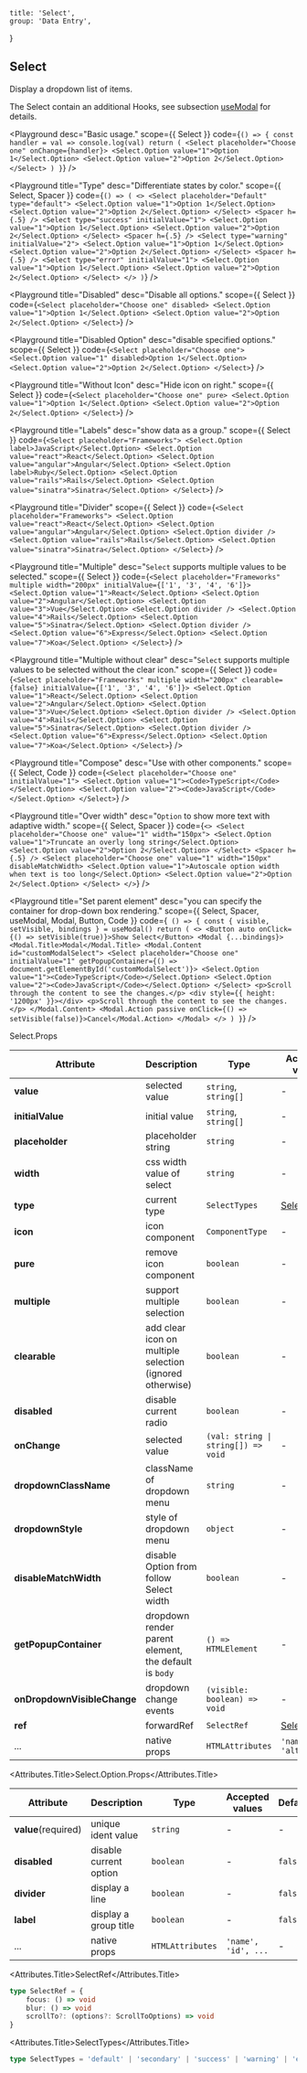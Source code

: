 
	title: 'Select',
	group: 'Data Entry',
}

## Select

Display a dropdown list of items.

The Select contain an additional Hooks, see subsection [useModal](/en-us/hooks/use-modal) for details.

<Playground
	desc="Basic usage."
	scope={{ Select }}
	code={`
() => {
  const handler = val => console.log(val)
  return (
    <Select placeholder="Choose one" onChange={handler}>
      <Select.Option value="1">Option 1</Select.Option>
      <Select.Option value="2">Option 2</Select.Option>
    </Select>
  )
}
`}
/>

<Playground
	title="Type"
	desc="Differentiate states by color."
	scope={{ Select, Spacer }}
	code={`
() => (
  <>
    <Select placeholder="Default" type="default">
      <Select.Option value="1">Option 1</Select.Option>
      <Select.Option value="2">Option 2</Select.Option>
    </Select>
    <Spacer h={.5} />
    <Select type="success" initialValue="1">
      <Select.Option value="1">Option 1</Select.Option>
      <Select.Option value="2">Option 2</Select.Option>
    </Select>
    <Spacer h={.5} />
    <Select type="warning" initialValue="2">
      <Select.Option value="1">Option 1</Select.Option>
      <Select.Option value="2">Option 2</Select.Option>
    </Select>
    <Spacer h={.5} />
    <Select type="error" initialValue="1">
      <Select.Option value="1">Option 1</Select.Option>
      <Select.Option value="2">Option 2</Select.Option>
    </Select>
  </>
)
`}
/>

<Playground
	title="Disabled"
	desc="Disable all options."
	scope={{ Select }}
	code={`
<Select placeholder="Choose one" disabled>
  <Select.Option value="1">Option 1</Select.Option>
  <Select.Option value="2">Option 2</Select.Option>
</Select>
`}
/>

<Playground
	title="Disabled Option"
	desc="disable specified options."
	scope={{ Select }}
	code={`
<Select placeholder="Choose one">
  <Select.Option value="1" disabled>Option 1</Select.Option>
  <Select.Option value="2">Option 2</Select.Option>
</Select>
`}
/>

<Playground
	title="Without Icon"
	desc="Hide icon on right."
	scope={{ Select }}
	code={`
<Select placeholder="Choose one" pure>
  <Select.Option value="1">Option 1</Select.Option>
  <Select.Option value="2">Option 2</Select.Option>
</Select>
`}
/>

<Playground
	title="Labels"
	desc="show data as a group."
	scope={{ Select }}
	code={`
<Select placeholder="Frameworks">
  <Select.Option label>JavaScript</Select.Option>
  <Select.Option value="react">React</Select.Option>
  <Select.Option value="angular">Angular</Select.Option>
  <Select.Option label>Ruby</Select.Option>
  <Select.Option value="rails">Rails</Select.Option>
  <Select.Option value="sinatra">Sinatra</Select.Option>
</Select>
`}
/>

<Playground
	title="Divider"
	scope={{ Select }}
	code={`
<Select placeholder="Frameworks">
  <Select.Option value="react">React</Select.Option>
  <Select.Option value="angular">Angular</Select.Option>
  <Select.Option divider />
  <Select.Option value="rails">Rails</Select.Option>
  <Select.Option value="sinatra">Sinatra</Select.Option>
</Select>
`}
/>

<Playground
	title="Multiple"
	desc="`Select` supports multiple values to be selected."
	scope={{ Select }}
	code={`
<Select placeholder="Frameworks" multiple width="200px" initialValue={['1', '3', '4', '6']}>
  <Select.Option value="1">React</Select.Option>
  <Select.Option value="2">Angular</Select.Option>
  <Select.Option value="3">Vue</Select.Option>
  <Select.Option divider />
  <Select.Option value="4">Rails</Select.Option>
  <Select.Option value="5">Sinatra</Select.Option>
  <Select.Option divider />
  <Select.Option value="6">Express</Select.Option>
  <Select.Option value="7">Koa</Select.Option>
</Select>
`}
/>

<Playground
	title="Multiple without clear"
	desc="`Select` supports multiple values to be selected without the clear icon."
	scope={{ Select }}
	code={`
<Select placeholder="Frameworks" multiple width="200px" clearable={false} initialValue={['1', '3', '4', '6']}>
  <Select.Option value="1">React</Select.Option>
  <Select.Option value="2">Angular</Select.Option>
  <Select.Option value="3">Vue</Select.Option>
  <Select.Option divider />
  <Select.Option value="4">Rails</Select.Option>
  <Select.Option value="5">Sinatra</Select.Option>
  <Select.Option divider />
  <Select.Option value="6">Express</Select.Option>
  <Select.Option value="7">Koa</Select.Option>
</Select>
`}
/>

<Playground
	title="Compose"
	desc="Use with other components."
	scope={{ Select, Code }}
	code={`
<Select placeholder="Choose one" initialValue="1">
  <Select.Option value="1"><Code>TypeScript</Code></Select.Option>
  <Select.Option value="2"><Code>JavaScript</Code></Select.Option>
</Select>
`}
/>

<Playground
	title="Over width"
	desc="`Option` to show more text with adaptive width."
	scope={{ Select, Spacer }}
	code={`
<>
  <Select placeholder="Choose one" value="1" width="150px">
    <Select.Option value="1">Truncate an overly long string</Select.Option>
    <Select.Option value="2">Option 2</Select.Option>
  </Select>
  <Spacer h={.5} />
  <Select placeholder="Choose one" value="1" width="150px" disableMatchWidth>
    <Select.Option value="1">Autoscale option width when text is too long</Select.Option>
    <Select.Option value="2">Option 2</Select.Option>
  </Select>
</>
`}
/>

<Playground
	title="Set parent element"
	desc="you can specify the container for drop-down box rendering."
	scope={{ Select, Spacer, useModal, Modal, Button, Code }}
	code={`
() => {
  const { visible, setVisible, bindings } = useModal()
  return (
    <>
      <Button auto onClick={() => setVisible(true)}>Show Select</Button>
      <Modal {...bindings}>
        <Modal.Title>Modal</Modal.Title>
        <Modal.Content id="customModalSelect">
          <Select placeholder="Choose one" initialValue="1"
            getPopupContainer={() => document.getElementById('customModalSelect')}>
            <Select.Option value="1"><Code>TypeScript</Code></Select.Option>
            <Select.Option value="2"><Code>JavaScript</Code></Select.Option>
          </Select>
          <p>Scroll through the content to see the changes.</p>
          <div style={{ height: '1200px' }}></div>
          <p>Scroll through the content to see the changes.</p>
        </Modal.Content>
        <Modal.Action passive onClick={() => setVisible(false)}>Cancel</Modal.Action>
      </Modal>
    </>
  )
}`}
/>

<Attributes edit="/pages/en-us/components/select.mdx">
<Attributes.Title>Select.Props</Attributes.Title>

| Attribute                   | Description                                              | Type                                                | Accepted values             | Default         |
| --------------------------- | -------------------------------------------------------- | --------------------------------------------------- | --------------------------- | --------------- |
| **value**                   | selected value                                           | `string`, `string[]`                                | -                           | -               |
| **initialValue**            | initial value                                            | `string`, `string[]`                                | -                           | -               |
| **placeholder**             | placeholder string                                       | `string`                                            | -                           | -               |
| **width**                   | css width value of select                                | `string`                                            | -                           | `initial`       |
| **type**                    | current type                                             | `SelectTypes`                                       | [SelectTypes](#selecttypes) | `default`       |
| **icon**                    | icon component                                           | `ComponentType`                                     | -                           | `SVG Component` |
| **pure**                    | remove icon component                                    | `boolean`                                           | -                           | `false`         |
| **multiple**                | support multiple selection                               | `boolean`                                           | -                           | `false`         |
| **clearable**               | add clear icon on multiple selection (ignored otherwise) | `boolean`                                           | -                           | `true`          |
| **disabled**                | disable current radio                                    | `boolean`                                           | -                           | `false`         |
| **onChange**                | selected value                                           | <Code>(val: string &#124; string[]) => void </Code> | -                           | -               |
| **dropdownClassName**       | className of dropdown menu                               | `string`                                            | -                           | -               |
| **dropdownStyle**           | style of dropdown menu                                   | `object`                                            | -                           | -               |
| **disableMatchWidth**       | disable Option from follow Select width                  | `boolean`                                           | -                           | `false`         |
| **getPopupContainer**       | dropdown render parent element, the default is `body`    | `() => HTMLElement`                                 | -                           | -               |
| **onDropdownVisibleChange** | dropdown change events                                   | `(visible: boolean) => void`                        | -                           | -               |
| **ref**                     | forwardRef                                               | `SelectRef`                                         | [SelectRef](#selectref)     | -               |
| ...                         | native props                                             | `HTMLAttributes`                                    | `'name', 'alt', ...`        | -               |

<Attributes.Title>Select.Option.Props</Attributes.Title>

| Attribute           | Description            | Type             | Accepted values     | Default |
| ------------------- | ---------------------- | ---------------- | ------------------- | ------- |
| **value**(required) | unique ident value     | `string`         | -                   | -       |
| **disabled**        | disable current option | `boolean`        | -                   | `false` |
| **divider**         | display a line         | `boolean`        | -                   | `false` |
| **label**           | display a group title  | `boolean`        | -                   | `false` |
| ...                 | native props           | `HTMLAttributes` | `'name', 'id', ...` | -       |

<Attributes.Title>SelectRef</Attributes.Title>

```ts
type SelectRef = {
	focus: () => void
	blur: () => void
	scrollTo?: (options?: ScrollToOptions) => void
}
```

<Attributes.Title>SelectTypes</Attributes.Title>

```ts
type SelectTypes = 'default' | 'secondary' | 'success' | 'warning' | 'error'
```

</Attributes>

